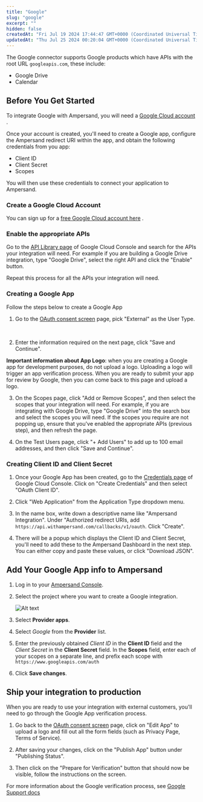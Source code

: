```yaml
---
title: "Google"
slug: "google"
excerpt: ""
hidden: false
createdAt: "Fri Jul 19 2024 17:44:47 GMT+0000 (Coordinated Universal Time)"
updatedAt: "Thu Jul 25 2024 00:20:04 GMT+0000 (Coordinated Universal Time)"
---
```

The Google connector supports Google products which have APIs with the root URL `googleapis.com`, these include:

- Google Drive
- Calendar

## Before You Get Started

To integrate Google with Ampersand, you will need a [Google Cloud account](https://cloud.google.com/) .

Once your account is created, you'll need to create a Google app, configure the Ampersand redirect URI within the app, and obtain the following credentials from you app:

- Client ID
- Client Secret
- Scopes

You will then use these credentials to connect your application to Ampersand.

### Create a Google Cloud Account

You can sign up for a [free Google Cloud account here](https://cloud.google.com/free) .

### Enable the appropriate APIs

Go to the [API Library page](https://console.cloud.google.com/apis/library)  of Google Cloud Console and search for the APIs your integration will need. For example if you are building a Google Drive integration, type "Google Drive", select the right API and click the "Enable" button. 




Repeat this process for all the APIs your integration will need.

### Creating a Google App

Follow the steps below to create a Google App

1. Go to the [OAuth consent screen](https://console.cloud.google.com/apis/credentials/consent) page, pick "External" as the User Type.




<br />

2. Enter the information required on the next page, click "Save and Continue".

**Important information about App Logo**: when you are creating a Google app for development purposes, do not upload a logo. Uploading a logo will trigger an app verification process. When you are ready to submit your app for review by Google, then you can come back to this page and upload a logo.




3. On the Scopes page, click "Add or Remove Scopes", and then select the scopes that your integration will need. For example, if you are integrating with Google Drive, type "Google Drive" into the search box and select the scopes you will need. If the scopes you require are not popping up, ensure that you've enabled the appropriate APIs (previous step), and then refresh the page.




4. On the Test Users page, click "+ Add Users" to add up to 100 email addresses, and then click "Save and Continue".




### Creating Client ID and Client Secret

1. Once your Google App has been created, go to the [Credentials page](https://console.cloud.google.com/apis/credentials)  of Google Cloud Console. Click on "Create Credentials" and then select "OAuth Client ID". 




2. Click "Web Application" from the Application Type dropdown menu.




3. In the name box, write down a descriptive name like "Ampersand Integration". Under "Authorized redirect URIs, add `https://api.withampersand.com/callbacks/v1/oauth`. Click "Create".




4. There will be a popup which displays the Client ID and Client Secret, you'll need to add these to the Ampersand Dashboard in the next step. You can either copy and paste these values, or click "Download JSON".




## Add Your Google App info to Ampersand

1. Log in to your [Ampersand Console](https://console.withampersand.com).

2. Select the project where you want to create a Google integration.

   ![Alt text](https://files.readme.io/dd47b7a-Ampersand.png)

3. Select **Provider apps**.

4. Select _Google_ from the **Provider** list.

5. Enter the previously obtained _Client ID_ in the **Client ID** field and the _Client Secret_ in the **Client Secret** field. In the **Scopes** field, enter each of your scopes on a separate line, and prefix each scope with `https://www.googleapis.com/auth`




6. Click **Save changes**.

## Ship your integration to production

When you are ready to use your integration with external customers, you'll need to go through the Google App verification process.

1. Go back to the [OAuth consent screen](https://console.cloud.google.com/apis/credentials/consent) page, click on "Edit App" to upload a logo and fill out all the form fields (such as Privacy Page, Terms of Service).
2. After saving your changes, click on the "Publish App" button under "Publishing Status".




3. Then click on the "Prepare for Verification" button that should now be visible, follow the instructions on the screen.




For more information about the Google verification process, see [Google Support docs](https://support.google.com/cloud/answer/13463073?sjid=12970809243513943038-NC)
